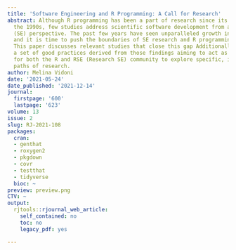 ```yaml
---
title: 'Software Engineering and R Programming: A Call for Research'
abstract: Although R programming has been a part of research since its origins in
  the 1990s, few studies address scientific software development from a Software Engineering
  (SE) perspective. The past few years have seen unparalleled growth in the R community,
  and it is time to push the boundaries of SE research and R programming forwards.
  This paper discusses relevant studies that close this gap Additionally, it proposes
  a set of good practices derived from those findings aiming to act as a call-to-arms
  for both the R and RSE (Research SE) community to explore specific, interdisciplinary
  paths of research.
author: Melina Vidoni
date: '2021-05-24'
date_published: '2021-12-14'
journal:
  firstpage: '600'
  lastpage: '623'
volume: 13
issue: 2
slug: RJ-2021-108
packages:
  cran:
  - genthat
  - roxygen2
  - pkgdown
  - covr
  - testthat
  - tidyverse
  bioc: ~
preview: preview.png
CTV: ~
output:
  rjtools::rjournal_web_article:
    self_contained: no
    toc: no
    legacy_pdf: yes

---
```


